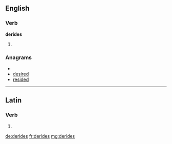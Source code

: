 ==English==

===Verb===
'''derides'''

# {{third-person singular of|[[deride]]}}

===Anagrams===
* {{alphagram|ddeeirs}}
* [[desired#English|desired]]
* [[resided#English|resided]]

----

==Latin==

===Verb===
{{la-verb-form|dērīdēs}}

# {{conjugation of|derideo|dērīdeō|2|s|pres|act|ind|lang=la}}

[[de:derides]]
[[fr:derides]]
[[mg:derides]]
